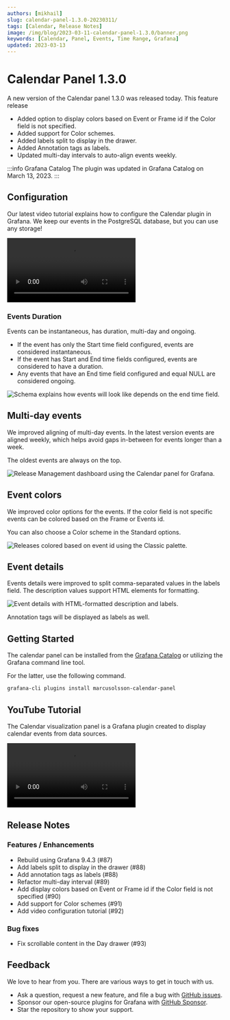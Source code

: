 ```yaml
---
authors: [mikhail]
slug: calendar-panel-1.3.0-20230311/
tags: [Calendar, Release Notes]
image: /img/blog/2023-03-11-calendar-panel-1.3.0/banner.png
keywords: [Calendar, Panel, Events, Time Range, Grafana]
updated: 2023-03-13
---
```



# Calendar Panel 1.3.0

A new version of the Calendar panel 1.3.0 was released today. This feature release

- Added option to display colors based on Event or Frame id if the Color field is not specified.
- Added support for Color schemes.
- Added labels split to display in the drawer.
- Added Annotation tags as labels.
- Updated multi-day intervals to auto-align events weekly.

:::info Grafana Catalog
The plugin was updated in Grafana Catalog on March 13, 2023.
:::

<!--truncate-->

## Configuration

Our latest video tutorial explains how to configure the Calendar plugin in Grafana. We keep our events in the PostgreSQL database, but you can use any storage!

<Video
  src="https://www.youtube.com/embed/6WGmm5y4fs4"
  title="How to display events from PostgreSQL."
/>

### Events Duration

Events can be instantaneous, has duration, multi-day and ongoing.

- If the event has only the Start time field configured, events are considered instantaneous.
- If the event has Start and End time fields configured, events are considered to have a duration.
- Any events that have an End time field configured and equal NULL are considered ongoing.

<Image
  title="Schema explains how events will look like depends on the end time field."
  src="/img/blog/2023-03-11-calendar-panel-1.3.0/schema.png"
/>

## Multi-day events

We improved aligning of multi-day events. In the latest version events are aligned weekly, which helps avoid gaps in-between for events longer than a week.

The oldest events are always on the top.

<Image
  title="Release Management dashboard using the Calendar panel for Grafana."
  src="/img/blog/2023-03-11-calendar-panel-1.3.0/release.png"
/>

## Event colors

We improved color options for the events. If the color field is not specific events can be colored based on the Frame or Events id.

You can also choose a Color scheme in the Standard options.

<Image
  title="Releases colored based on event id using the Classic palette."
  src="/img/blog/2023-03-11-calendar-panel-1.3.0/colors.png"
/>

## Event details

Events details were improved to split comma-separated values in the labels field. The description values support HTML elements for formatting.

<Image
  title="Event details with HTML-formatted description and labels."
  src="/img/blog/2023-03-11-calendar-panel-1.3.0/drawer.png"
/>

Annotation tags will be displayed as labels as well.

## Getting Started

The calendar panel can be installed from the [Grafana Catalog](https://grafana.com/grafana/plugins/marcusolsson-calendar-panel/) or utilizing the Grafana command line tool.

For the latter, use the following command.

```bash
grafana-cli plugins install marcusolsson-calendar-panel
```

## YouTube Tutorial

The Calendar visualization panel is a Grafana plugin created to display calendar events from data sources.

<Video
  src="https://www.youtube.com/embed/iPJ122x0oos"
  title="Display events from JSON API data source."
/>

## Release Notes

### Features / Enhancements

- Rebuild using Grafana 9.4.3 (#87)
- Add labels split to display in the drawer (#88)
- Add annotation tags as labels (#88)
- Refactor multi-day interval (#89)
- Add display colors based on Event or Frame id if the Color field is not specified (#90)
- Add support for Color schemes (#91)
- Add video configuration tutorial (#92)

### Bug fixes

- Fix scrollable content in the Day drawer (#93)

## Feedback

We love to hear from you. There are various ways to get in touch with us.

- Ask a question, request a new feature, and file a bug with [GitHub issues](https://github.com/volkovlabs/volkovlabs-calendar-panel/issues/new/choose).
- Sponsor our open-source plugins for Grafana with [GitHub Sponsor](https://github.com/sponsors/VolkovLabs).
- Star the repository to show your support.
